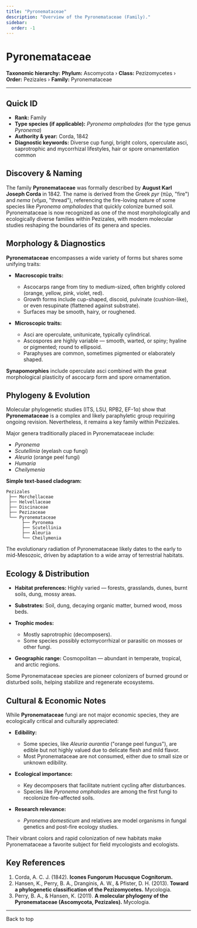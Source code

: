 ```yaml
---
title: "Pyronemataceae"
description: "Overview of the Pyronemataceae (Family)."
sidebar:
  order: -1
---
```



# Pyronemataceae <Badge variant="note" text="Family" />

**Taxonomic hierarchy:** **Phylum:** Ascomycota › **Class:** Pezizomycetes › **Order:** Pezizales › **Family:** Pyronemataceae

---

## Quick ID
* **Rank:** Family  
* **Type species (if applicable):** _Pyronema omphalodes_ (for the type genus _Pyronema_)  
* **Authority & year:** Corda, 1842  
* **Diagnostic keywords:** Diverse cup fungi, bright colors, operculate asci, saprotrophic and mycorrhizal lifestyles, hair or spore ornamentation common  

## Discovery & Naming
The family **Pyronemataceae** was formally described by **August Karl Joseph Corda** in 1842. The name is derived from the Greek _pyr_ (πῦρ, "fire") and _nema_ (νῆμα, "thread"), referencing the fire-loving nature of some species like _Pyronema omphalodes_ that quickly colonize burned soil. Pyronemataceae is now recognized as one of the most morphologically and ecologically diverse families within Pezizales, with modern molecular studies reshaping the boundaries of its genera and species.

## Morphology & Diagnostics
**Pyronemataceae** encompasses a wide variety of forms but shares some unifying traits:

- **Macroscopic traits:**
  - Ascocarps range from tiny to medium-sized, often brightly colored (orange, yellow, pink, violet, red).
  - Growth forms include cup-shaped, discoid, pulvinate (cushion-like), or even resupinate (flattened against substrate).
  - Surfaces may be smooth, hairy, or roughened.

- **Microscopic traits:**
  - Asci are operculate, unitunicate, typically cylindrical.
  - Ascospores are highly variable — smooth, warted, or spiny; hyaline or pigmented; round to ellipsoid.
  - Paraphyses are common, sometimes pigmented or elaborately shaped.

**Synapomorphies** include operculate asci combined with the great morphological plasticity of ascocarp form and spore ornamentation.

## Phylogeny & Evolution
Molecular phylogenetic studies (ITS, LSU, RPB2, EF-1α) show that **Pyronemataceae** is a complex and likely paraphyletic group requiring ongoing revision. Nevertheless, it remains a key family within Pezizales.

Major genera traditionally placed in Pyronemataceae include:

- _Pyronema_
- _Scutellinia_ (eyelash cup fungi)
- _Aleuria_ (orange peel fungi)
- _Humaria_
- _Cheilymenia_

**Simple text-based cladogram:**
```
Pezizales
 ├── Morchellaceae
 ├── Helvellaceae
 ├── Discinaceae
 ├── Pezizaceae
 └── Pyronemataceae
      ├── Pyronema
      ├── Scutellinia
      ├── Aleuria
      └── Cheilymenia
```
The evolutionary radiation of Pyronemataceae likely dates to the early to mid-Mesozoic, driven by adaptation to a wide array of terrestrial habitats.

## Ecology & Distribution
- **Habitat preferences:** Highly varied — forests, grasslands, dunes, burnt soils, dung, mossy areas.
- **Substrates:** Soil, dung, decaying organic matter, burned wood, moss beds.
- **Trophic modes:**
  - Mostly saprotrophic (decomposers).
  - Some species possibly ectomycorrhizal or parasitic on mosses or other fungi.

- **Geographic range:** Cosmopolitan — abundant in temperate, tropical, and arctic regions.

Some Pyronemataceae species are pioneer colonizers of burned ground or disturbed soils, helping stabilize and regenerate ecosystems.

## Cultural & Economic Notes
While **Pyronemataceae** fungi are not major economic species, they are ecologically critical and culturally appreciated:

- **Edibility:**
  - Some species, like _Aleuria aurantia_ ("orange peel fungus"), are edible but not highly valued due to delicate flesh and mild flavor.
  - Most Pyronemataceae are not consumed, either due to small size or unknown edibility.

- **Ecological importance:**
  - Key decomposers that facilitate nutrient cycling after disturbances.
  - Species like _Pyronema omphalodes_ are among the first fungi to recolonize fire-affected soils.

- **Research relevance:**
  - _Pyronema domesticum_ and relatives are model organisms in fungal genetics and post-fire ecology studies.

Their vibrant colors and rapid colonization of new habitats make Pyronemataceae a favorite subject for field mycologists and ecologists.

## Key References
1. Corda, A. C. J. (1842). **Icones Fungorum Hucusque Cognitorum.**  
2. Hansen, K., Perry, B. A., Dranginis, A. W., & Pfister, D. H. (2013). **Toward a phylogenetic classification of the Pezizomycetes.** Mycologia.  
3. Perry, B. A., & Hansen, K. (2011). **A molecular phylogeny of the Pyronemataceae (Ascomycota, Pezizales).** Mycologia.  

---

<LinkButton href="#top" variant="minimal" icon="arrow-up">
  Back to top
</LinkButton>
